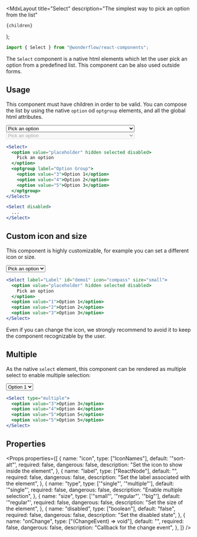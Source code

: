 
  <MdxLayout
    title="Select"
    description="The simplest way to pick an option from the list"
  >
    {children}
  </MdxLayout>
);

```js
import { Select } from "@wonderflow/react-components";
```

The `Select` component is a native html elements which let the user pick an option from a predefined list. This component can be also used outside forms.

## Usage

This component must have children in order to be valid. You can compose the list by using the native `option` od `optgroup` elements, and all the global html attributes.

<LiveArea>
  <Select style={{ width: 200 }}>
    <option value="placeholder" hidden selected disabled>
      Pick an option
    </option>
    <optgroup label="Option Group One">
      <option value="1">
        This is a very long option selected which is truncated
      </option>
      <option value="2">Option 2</option>
    </optgroup>
    <optgroup label="Option Group Two">
      <option value="3">Option 3</option>
      <option value="4">Option 4</option>
      <option value="5">Option 5</option>
    </optgroup>
  </Select>
  <Select disabled style={{ width: 200 }}>
    <option value="placeholder" hidden selected disabled>
      Pick an option
    </option>
    <optgroup label="Option Group One">
      <option value="1">
        This is a very long option selected which is truncated
      </option>
      <option value="2">Option 2</option>
    </optgroup>
    <optgroup label="Option Group Two">
      <option value="3">Option 3</option>
      <option value="4">Option 4</option>
      <option value="5">Option 5</option>
    </optgroup>
  </Select>
</LiveArea>

```jsx
<Select>
  <option value="placeholder" hidden selected disabled>
    Pick an option
  </option>
  <optgroup label="Option Group">
    <option value="3">Option 1</option>
    <option value="4">Option 2</option>
    <option value="5">Option 3</option>
  </optgroup>
</Select>

<Select disabled>
  ...
</Select>
```

## Custom icon and size

This component is highly customizable, for example you can set a different icon or size.

<LiveArea>
  <Select
    label="Label"
    id="demo1"
    icon="compass"
    size="small"
    style={{ width: 200 }}
  >
    <option value="placeholder" hidden selected disabled>
      Pick an option
    </option>
    <option value="1">Option 1</option>
    <option value="2">Option 2</option>
    <option value="3">Option 3</option>
  </Select>
</LiveArea>

```jsx
<Select label="Label" id="demo1" icon="compass" size="small">
  <option value="placeholder" hidden selected disabled>
    Pick an option
  </option>
  <option value="1">Option 1</option>
  <option value="2">Option 2</option>
  <option value="3">Option 3</option>
</Select>
```

<Snackbar title="About custom icon">
  Even if you can change the icon, we strongly recommend to avoid it to keep the
  component recognizable by the user.
</Snackbar>

## Multiple

As the native `select` element, this component can be rendered as multiple select to enable multiple selection:

<LiveArea>
  <Select type="multiple" style={{ width: 200 }}>
    <option value="1">Option 1</option>
    <option value="2">Option 2</option>
    <option value="3">Option 3</option>
    <option value="4">Option 4</option>
    <option value="5">Option 5</option>
  </Select>
</LiveArea>

```jsx
<Select type="multiple">
  <option value="3">Option 3</option>
  <option value="4">Option 4</option>
  <option value="5">Option 5</option>
  <option value="5">Option 5</option>
</Select>
```

## Properties

<Props
  properties={[
    {
      name: "icon",
      type: ["IconNames"],
      default: '"sort-alt"',
      required: false,
      dangerous: false,
      description: "Set the icon to show inside the element",
    },
    {
      name: "label",
      type: ["ReactNode"],
      default: "",
      required: false,
      dangerous: false,
      description: "Set the label associated with the element",
    },
    {
      name: "type",
      type: ['"single"', '"multiple"'],
      default: '"single"',
      required: false,
      dangerous: false,
      description: "Enable multiple selection",
    },
    {
      name: "size",
      type: ['"small"', '"regular"', '"big"'],
      default: '"regular"',
      required: false,
      dangerous: false,
      description: "Set the size of the element",
    },
    {
      name: "disabled",
      type: ["boolean"],
      default: "false",
      required: false,
      dangerous: false,
      description: "Set the disabled state",
    },
    {
      name: "onChange",
      type: ["(ChangeEvent<HTMLSelectElement>) => void"],
      default: "",
      required: false,
      dangerous: false,
      description: "Callback for the change event",
    },
  ]}
/>
